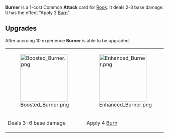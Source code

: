 {{Reupload}}

{{Card
|character = Rook
|rarity = Common
|decktype = Battle
|cardtype = Attack
|keywords = [[Burn]]
|upgradeable = Yes
|expreq = 10
|upgrade1 = Boosted Burner
|upgrade2 = Enhanced Burner}}
{{Quote|It just ends up smelling so bad.}}

'''Burner''' is a 1-cost Common '''Attack''' card for [[Rook]]. It deals 2-3 base damage. It has the effect "Apply 2 [[Burn]]".

==Upgrades==
After accruing 10 experience '''Burner''' is able to be upgraded.
{| class="wikitable" style="text-align:center"
|-
|[[File:Boosted Burner.png|150px]]
|[[File:Enhanced Burner.png|150px]]
|-
!Deals 3-6 base damage
!Apply 4 [[Burn]]
|}